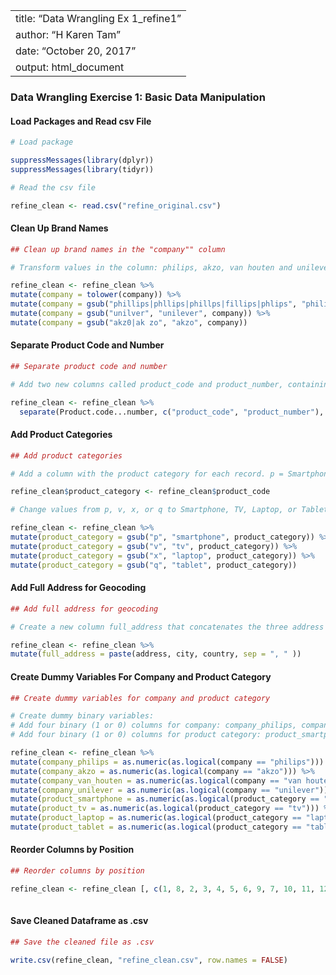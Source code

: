 --
title: "Data Wrangling Ex 1_refine1"
author: "H Karen Tam"
date: "October 20, 2017"
output: html_document
---
### Data Wrangling Exercise 1: Basic Data Manipulation

#### Load Packages and Read csv File
```r

# Load package

suppressMessages(library(dplyr))
suppressMessages(library(tidyr))

# Read the csv file

refine_clean <- read.csv("refine_original.csv")

```

#### Clean Up Brand Names

```r

## Clean up brand names in the "company"" column

# Transform values in the column: philips, akzo, van houten and unilever (all lowercase)

refine_clean <- refine_clean %>% 
mutate(company = tolower(company)) %>% 
mutate(company = gsub("phillips|phllips|phillps|fillips|phlips", "philips", company)) %>% 
mutate(company = gsub("unilver", "unilever", company)) %>% 
mutate(company = gsub("akz0|ak zo", "akzo", company))

```

#### Separate Product Code and Number

```r

## Separate product code and number

# Add two new columns called product_code and product_number, containing the product code and number respectively.

refine_clean <- refine_clean %>% 
  separate(Product.code...number, c("product_code", "product_number"), sep = "-")

```

#### Add Product Categories

```r
## Add product categories

# Add a column with the product category for each record. p = Smartphone; v = TV; x = Laptop; and q = Tablet.

refine_clean$product_category <- refine_clean$product_code

# Change values from p, v, x, or q to Smartphone, TV, Laptop, or Tablet

refine_clean <- refine_clean %>% 
mutate(product_category = gsub("p", "smartphone", product_category)) %>% 
mutate(product_category = gsub("v", "tv", product_category)) %>% 
mutate(product_category = gsub("x", "laptop", product_category)) %>% 
mutate(product_category = gsub("q", "tablet", product_category))
```

#### Add Full Address for Geocoding

```r
## Add full address for geocoding

# Create a new column full_address that concatenates the three address fields (address, city, country), separated by commas.

refine_clean <- refine_clean %>% 
mutate(full_address = paste(address, city, country, sep = ", " ))
```

#### Create Dummy Variables For Company and Product Category

```r
## Create dummy variables for company and product category

# Create dummy binary variables: 
# Add four binary (1 or 0) columns for company: company_philips, company_akzo, company_van_houten and company_unilever.
# Add four binary (1 or 0) columns for product category: product_smartphone, product_tv, product_laptop and product_tablet.

refine_clean <- refine_clean %>% 
mutate(company_philips = as.numeric(as.logical(company == "philips"))) %>% 
mutate(company_akzo = as.numeric(as.logical(company == "akzo"))) %>% 
mutate(company_van_houten = as.numeric(as.logical(company == "van houten"))) %>% 
mutate(company_unilever = as.numeric(as.logical(company == "unilever"))) %>% 
mutate(product_smartphone = as.numeric(as.logical(product_category == "smartphone"))) %>% 
mutate(product_tv = as.numeric(as.logical(product_category == "tv"))) %>% 
mutate(product_laptop = as.numeric(as.logical(product_category == "laptop"))) %>% 
mutate(product_tablet = as.numeric(as.logical(product_category == "tablet")))
```

#### Reorder Columns by Position

```r
## Reorder columns by position

refine_clean <- refine_clean [, c(1, 8, 2, 3, 4, 5, 6, 9, 7, 10, 11, 12, 13, 14, 15, 16, 17)]
  
```  

#### Save Cleaned Dataframe as .csv

```r
## Save the cleaned file as .csv

write.csv(refine_clean, "refine_clean.csv", row.names = FALSE)

```

